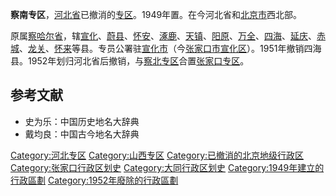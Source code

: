 {{Infobox Former Subdivision
|native_name = 
|conventional_long_name =察哈尔省察南专区
|common_name=察南
|subdivision = [[专区|专区]] 
|nation = {{PRC}}[[察哈尔省_(中华人民共和国)|察哈尔省]]
|year_start = 1949年
|event_start = 
|date_start = 
|year_end = 1952年
|event_end = 
|date_end = 
|p1 = 察哈尔省 (中华民国)
|flag_p1 = Flag_of_the_Republic_of_China.svg
|s1 = 张家口专区
|flag_s1 = Flag of the People's Republic of China.svg
|image_flag = 
|image_coat = 
|image_map = 
|image_map_caption = 
|capital = [[宣化区|宣化市]]
|common_languages       =
|stat_year1             = 
|stat_area1             = 
|stat_pop1              = 
}}
'''察南专区'''，[[河北省|河北省]]已撤消的[[专区|专区]]。1949年置。在今河北省和[[北京市|北京市]]西北部。

原属[[察哈爾省_(中華人民共和國)|察哈尔省]]，辖[[宣化县|宣化]]、[[蔚县|蔚县]]、[[怀安县|怀安]]、[[涿鹿县|涿鹿]]、[[天镇县|天镇]]、[[阳原县|阳原]]、[[万全县|万全]]、[[四海县|四海]]、[[延庆县|延庆]]、[[赤城县|赤城]]、[[龙关县|龙关]]、[[怀来县|怀来]]等县。专员公署驻[[宣化市|宣化市]]（今[[张家口市|张家口市]][[宣化区|宣化区]]）。1951年撤销四海县。1952年划归河北省后撤销，与[[察北专区|察北专区]]合置[[张家口专区|张家口专区]]。

==参考文献==
*史为乐：中国历史地名大辞典
*戴均良：中国古今地名大辞典

[[Category:河北专区|Category:河北专区]]
[[Category:山西专区|Category:山西专区]]
[[Category:已撤消的北京地级行政区|Category:已撤消的北京地级行政区]]
[[Category:张家口行政区划史|Category:张家口行政区划史]]
[[Category:大同行政区划史|Category:大同行政区划史]]
[[Category:1949年建立的行政區劃|Category:1949年建立的行政區劃]]
[[Category:1952年廢除的行政區劃|Category:1952年廢除的行政區劃]]